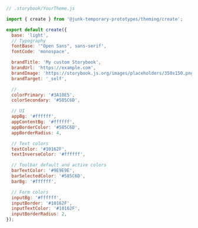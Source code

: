 ```js
// .storybook/YourTheme.js

import { create } from '@junk-temporary-prototypes/theming/create';

export default create({
  base: 'light',
  // Typography
  fontBase: '"Open Sans", sans-serif',
  fontCode: 'monospace',

  brandTitle: 'My custom Storybook',
  brandUrl: 'https://example.com',
  brandImage: 'https://storybook.js.org/images/placeholders/350x150.png',
  brandTarget: '_self',

  //
  colorPrimary: '#3A10E5',
  colorSecondary: '#585C6D',

  // UI
  appBg: '#ffffff',
  appContentBg: '#ffffff',
  appBorderColor: '#585C6D',
  appBorderRadius: 4,

  // Text colors
  textColor: '#10162F',
  textInverseColor: '#ffffff',

  // Toolbar default and active colors
  barTextColor: '#9E9E9E',
  barSelectedColor: '#585C6D',
  barBg: '#ffffff',

  // Form colors
  inputBg: '#ffffff',
  inputBorder: '#10162F',
  inputTextColor: '#10162F',
  inputBorderRadius: 2,
});
```
